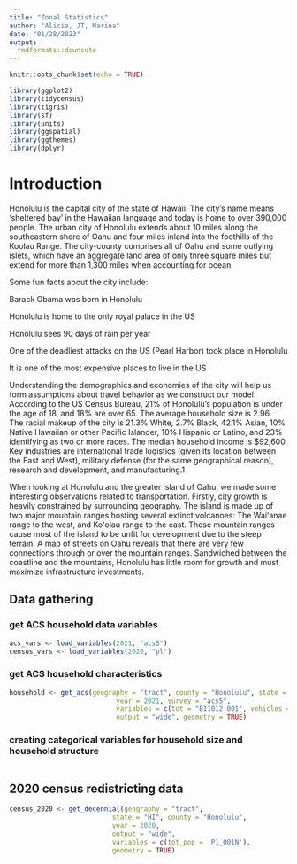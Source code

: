 ```yaml
---
title: "Zonal Statistics"
author: "Alicia, JT, Marina"
date: "01/28/2023"
output: 
  rmdformats::downcute
---
```


```r
knitr::opts_chunk$set(echo = TRUE)
```



```r
library(ggplot2)
library(tidycensus)
library(tigris)
library(sf)
library(units)
library(ggspatial)
library(ggthemes)
library(dplyr)
```


# Introduction

Honolulu is the capital city of the state of Hawaii. The city’s name means ‘sheltered bay’ in the Hawaiian language and today is home to over 390,000 people. The urban city of Honolulu extends about 10 miles along the southeastern shore of Oahu and four miles inland into the foothills of the Koolau Range. The city-county comprises all of Oahu and some outlying islets, which have an aggregate land area of only three square miles but extend for more than 1,300 miles when accounting for ocean.  

Some fun facts about the city include: 

Barack Obama was born in Honolulu 

Honolulu is home to the only royal palace in the US 

Honolulu sees 90 days of rain per year 

One of the deadliest attacks on the US (Pearl Harbor) took place in Honolulu 

It is one of the most expensive places to live in the US 

Understanding the demographics and economies of the city will help us form assumptions about travel behavior as we construct our model. According to the US Census Bureau, 21% of Honolulu’s population is under the age of 18, and 18% are over 65. The average household size is 2.96. The racial makeup of the city is 21.3% White, 2.7% Black, 42.1% Asian, 10% Native Hawaiian or other Pacific Islander, 10% Hispanic or Latino, and 23% identifying as two or more races. The median household income is $92,600. Key industries are international trade logistics (given its location between the East and West), military defense (for the same geographical reason), research and development, and manufacturing.1 

When looking at Honolulu and the greater island of Oahu, we made some interesting observations related to transportation. Firstly, city growth is heavily constrained by surrounding geography. The island is made up of two major mountain ranges hosting several extinct volcanoes: The Waiʻanae range to the west, and Koʻolau range to the east. These mountain ranges cause most of the island to be unfit for development due to the steep terrain. A map of streets on Oahu reveals that there are very few connections through or over the mountain ranges. Sandwiched between the coastline and the mountains, Honolulu has little room for growth and must maximize infrastructure investments.

## Data gathering

### get ACS household data variables

```r
acs_vars <- load_variables(2021, "acs5")
census_vars <- load_variables(2020, "pl")
```

### get ACS household characteristics

```r
household <- get_acs(geography = "tract", county = "Honolulu", state = "HI", 
                           year = 2021, survey = "acs5",
                           variables = c(tot = "B11012_001", vehicles = "B08201_002", lives_alone = "B09021_002", w_spouse                            = "B09021_003", w_partner = "B09021_004", num_children = "B09021_005", young_alone = "B09021_009", young_married = "B09021_010", young_partner = "B09021_011", young_kids = "B09021_012", mid_alone = "B09021_016", mid_married = "B09021_017", mid_partner = "B09021_018", mid_kids = "B09021_019", old_alone = "B09021_023", old_married = "B09021_024", old_partner = "B09021_025", old_kids = "B09021_026", income =  "B28004_001", size_1 = "B11016_010", size_2 = "B11016_011", size_3 = "B11016_012", size_4 = "B11016_013", size_5 = "B11016_014", size_6 = "B11016_015", size_7more = "B11016_016", avg_size = "B25010_001"),
                           output = "wide", geometry = TRUE) 
```
### creating categorical variables for household size and household structure

```r

```


## 2020 census redistricting data

```r
census_2020 <- get_decennial(geography = "tract",
                          state = "HI", county = "Honolulu",
                          year = 2020,
                          output = "wide",
                          variables = c(tot_pop = 'P1_001N'),
                          geometry = TRUE)
```


